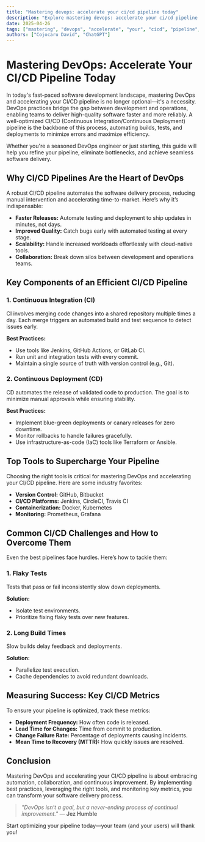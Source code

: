```yaml
---
title: "Mastering devops: accelerate your ci/cd pipeline today"
description: "Explore mastering devops: accelerate your ci/cd pipeline today in this detailed guide, offering insights, strategies, and practical tips to enhance your understanding and application of the topic."
date: 2025-04-26
tags: ["mastering", "devops", "accelerate", "your", "cicd", "pipeline", "today"]
authors: ["Cojocaru David", "ChatGPT"]
---
```


# Mastering DevOps: Accelerate Your CI/CD Pipeline Today

In today's fast-paced software development landscape, mastering DevOps and accelerating your CI/CD pipeline is no longer optional—it's a necessity. DevOps practices bridge the gap between development and operations, enabling teams to deliver high-quality software faster and more reliably. A well-optimized CI/CD (Continuous Integration/Continuous Deployment) pipeline is the backbone of this process, automating builds, tests, and deployments to minimize errors and maximize efficiency.

Whether you're a seasoned DevOps engineer or just starting, this guide will help you refine your pipeline, eliminate bottlenecks, and achieve seamless software delivery.

## Why CI/CD Pipelines Are the Heart of DevOps

A robust CI/CD pipeline automates the software delivery process, reducing manual intervention and accelerating time-to-market. Here’s why it’s indispensable:

*   **Faster Releases:** Automate testing and deployment to ship updates in minutes, not days.
*   **Improved Quality:** Catch bugs early with automated testing at every stage.
*   **Scalability:** Handle increased workloads effortlessly with cloud-native tools.
*   **Collaboration:** Break down silos between development and operations teams.

## Key Components of an Efficient CI/CD Pipeline

### 1. Continuous Integration (CI)

CI involves merging code changes into a shared repository multiple times a day. Each merge triggers an automated build and test sequence to detect issues early.

**Best Practices:**

*   Use tools like Jenkins, GitHub Actions, or GitLab CI.
*   Run unit and integration tests with every commit.
*   Maintain a single source of truth with version control (e.g., Git).

### 2. Continuous Deployment (CD)

CD automates the release of validated code to production. The goal is to minimize manual approvals while ensuring stability.

**Best Practices:**

*   Implement blue-green deployments or canary releases for zero downtime.
*   Monitor rollbacks to handle failures gracefully.
*   Use infrastructure-as-code (IaC) tools like Terraform or Ansible.

## Top Tools to Supercharge Your Pipeline

Choosing the right tools is critical for mastering DevOps and accelerating your CI/CD pipeline. Here are some industry favorites:

*   **Version Control:** GitHub, Bitbucket
*   **CI/CD Platforms:** Jenkins, CircleCI, Travis CI
*   **Containerization:** Docker, Kubernetes
*   **Monitoring:** Prometheus, Grafana

## Common CI/CD Challenges and How to Overcome Them

Even the best pipelines face hurdles. Here’s how to tackle them:

### 1. Flaky Tests

Tests that pass or fail inconsistently slow down deployments.

**Solution:**

*   Isolate test environments.
*   Prioritize fixing flaky tests over new features.

### 2. Long Build Times

Slow builds delay feedback and deployments.

**Solution:**

*   Parallelize test execution.
*   Cache dependencies to avoid redundant downloads.

## Measuring Success: Key CI/CD Metrics

To ensure your pipeline is optimized, track these metrics:

*   **Deployment Frequency:** How often code is released.
*   **Lead Time for Changes:** Time from commit to production.
*   **Change Failure Rate:** Percentage of deployments causing incidents.
*   **Mean Time to Recovery (MTTR):** How quickly issues are resolved.

## Conclusion

Mastering DevOps and accelerating your CI/CD pipeline is about embracing automation, collaboration, and continuous improvement. By implementing best practices, leveraging the right tools, and monitoring key metrics, you can transform your software delivery process.

> *"DevOps isn’t a goal, but a never-ending process of continual improvement."* — **Jez Humble**

Start optimizing your pipeline today—your team (and your users) will thank you!
